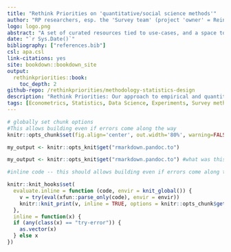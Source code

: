 ```yaml
---
title: "Rethink Priorities on 'quantitative/social science methods'"
author: "RP researchers, esp. the 'Survey team' (project 'owner' = Reinstein)"
logo: logo.png
abstract: "A set of curated resources tied to use-cases, and a space to organize our discussion"
date: "`r Sys.Date()`"
bibliography: ["references.bib"]
csl: apa.csl
link-citations: yes
site: bookdown::bookdown_site
output:
  rethinkpriorities::book:
    toc_depth: 2
github-repo: /rethinkpriorities/methodology-statistics-design
description: "Rethink Priorities: Our approach to empirical and quantitative work"
tags: [Econometrics, Statistics, Data Science, Experiments, Survey methods, Notes, Methodology]
---
```


```r
# globally set chunk options
#This allows building even if errors come along the way
knitr::opts_chunk$set(fig.align='center', out.width='80%', warning=FALSE, message = FALSE, error=TRUE)

my_output <- knitr::opts_knit$get("rmarkdown.pandoc.to")
```

```r

my_output <- knitr::opts_knit$get("rmarkdown.pandoc.to") #what was this? do we need it?

#inline code -- this should allows building even if errors come along the way

knitr::knit_hooks$set(
  evaluate.inline = function (code, envir = knit_global()) {
    v = try(eval(xfun::parse_only(code), envir = envir))
    knitr::knit_print(v, inline = TRUE, options = knitr::opts_chunk$get())
  },
  inline = function(x) {
  if (any(class(x) == "try-error")) {
    as.vector(x)
  } else x
})
```



